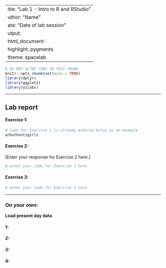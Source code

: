  ---
title: "Lab 1 - Intro to R and RStudio"
author: "Name"
date: "Date of lab session"
output: 
  html_document: 
    highlight: pygments
    theme: spacelab
---

```r
# DO NOT ALTER CODE IN THIS CHUNK
knitr::opts_chunk$set(echo = TRUE)
library(dplyr)
library(ggplot2)
library(oilabs)
```

* * *

## Lab report

#### Exercise 1: 

```r
# code for Exercise 1 is already entered below as an example
arbuthnot$girls
```

#### Exercise 2:

[Enter your response for Exercise 2 here.]

```r
# enter your code for Exercise 2 here
```

#### Exercise 3:

```r
# enter your code for Exercise 3 here
```

* * *

### On your own:

**Load present day data**

#### 1:



#### 2:



#### 3:



#### 4:


